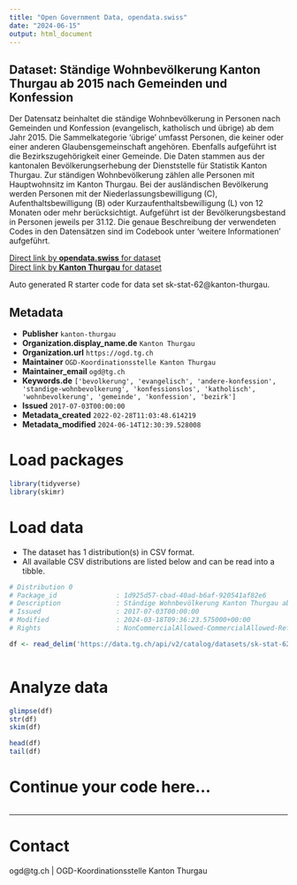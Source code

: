 ```yaml
---
title: "Open Government Data, opendata.swiss"
date: "2024-06-15"
output: html_document
---
```


## Dataset: Ständige Wohnbevölkerung Kanton Thurgau ab 2015 nach Gemeinden und Konfession

Der Datensatz beinhaltet die ständige Wohnbevölkerung in Personen nach Gemeinden und Konfession (evangelisch, katholisch und übrige) ab dem Jahr 2015. Die Sammelkategorie 'übrige' umfasst Personen, die keiner oder einer anderen Glaubensgemeinschaft angehören. Ebenfalls aufgeführt ist die Bezirkszugehörigkeit einer Gemeinde.
Die Daten stammen aus der kantonalen Bevölkerungserhebung der Dienststelle für Statistik Kanton Thurgau. Zur ständigen Wohnbevölkerung zählen alle Personen mit Hauptwohnsitz im Kanton Thurgau. Bei der ausländischen Bevölkerung werden Personen mit der Niederlassungsbewilligung (C), Aufenthaltsbewilligung (B) oder Kurzaufenthaltsbewilligung (L) von 12 Monaten oder mehr berücksichtigt. Aufgeführt ist der Bevölkerungsbestand in Personen jeweils per 31.12. Die genaue Beschreibung der verwendeten Codes in den Datensätzen sind im Codebook unter 'weitere Informationen' aufgeführt. 

[Direct link by **opendata.swiss** for dataset](https://opendata.swiss/de/dataset/standige-wohnbevolkerung-kanton-thurgau-ab-2015-nach-gemeinden-und-konfession)<br>
[Direct link by **Kanton Thurgau** for dataset](https://data.tg.ch/explore/dataset/sk-stat-62/)

Auto generated R starter code for data set sk-stat-62@kanton-thurgau.

## Metadata

- **Publisher** `kanton-thurgau`
- **Organization.display_name.de** `Kanton Thurgau`
- **Organization.url** `https://ogd.tg.ch`
- **Maintainer** `OGD-Koordinationsstelle Kanton Thurgau`
- **Maintainer_email** `ogd@tg.ch`
- **Keywords.de** `['bevolkerung', 'evangelisch', 'andere-konfession', 'standige-wohnbevolkerung', 'konfessionslos', 'katholisch', 'wohnbevolkerung', 'gemeinde', 'konfession', 'bezirk']`
- **Issued** `2017-07-03T00:00:00`
- **Metadata_created** `2022-02-28T11:03:48.614219`
- **Metadata_modified** `2024-06-14T12:30:39.528008`


# Load packages

```r

library(tidyverse)
library(skimr)

```

# Load data

-   The dataset has 1 distribution(s) in CSV format.
-   All available CSV distributions are listed below and can be read into a tibble.

```r

# Distribution 0
# Package_id               : 1d925d57-cbad-40ad-b6af-920541af82e6
# Description              : Ständige Wohnbevölkerung Kanton Thurgau ab 2015 nach Gemeinden und Konfession (csv)
# Issued                   : 2017-07-03T00:00:00
# Modified                 : 2024-03-18T09:36:23.575000+00:00
# Rights                   : NonCommercialAllowed-CommercialAllowed-ReferenceRequired

df <- read_delim('https://data.tg.ch/api/v2/catalog/datasets/sk-stat-62/exports/csv')



```

# Analyze data

```r

glimpse(df)
str(df)
skim(df)

head(df)
tail(df)

```

# Continue your code here...

```r

```

------------------------------------------------------------------------

# Contact

ogd@tg.ch | OGD-Koordinationsstelle Kanton Thurgau
